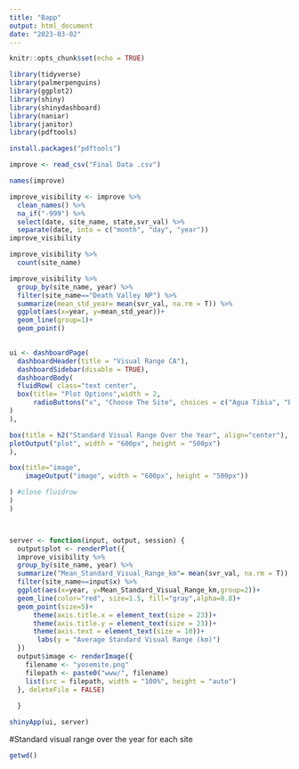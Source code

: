 ```yaml
---
title: "Bapp"
output: html_document
date: "2023-03-02"
---
```


```r
knitr::opts_chunk$set(echo = TRUE)
```

```r
library(tidyverse)
library(palmerpenguins)
library(ggplot2)
library(shiny)
library(shinydashboard)
library(naniar)
library(janitor)
library(pdftools)
```
```r
install.packages("pdftools")
```

```r
improve <- read_csv("Final Data .csv")
```

```r
names(improve)
```

```r
improve_visibility <- improve %>% 
  clean_names() %>% 
  na_if("-999") %>% 
  select(date, site_name, state,svr_val) %>% 
  separate(date, into = c("month", "day", "year"))
improve_visibility
```
```r
improve_visibility %>% 
  count(site_name)
```


```r
improve_visibility %>% 
  group_by(site_name, year) %>% 
  filter(site_name=="Death Valley NP") %>% 
  summarize(mean_std_year= mean(svr_val, na.rm = T)) %>% 
  ggplot(aes(x=year, y=mean_std_year))+
  geom_line(group=1)+
  geom_point()
  
```


```r
ui <- dashboardPage(
  dashboardHeader(title = "Visual Range CA"),
  dashboardSidebar(disable = TRUE),
  dashboardBody(
  fluidRow( class="text center",
  box(title= "Plot Options",width = 2,
      radioButtons("x", "Choose The Site", choices = c("Agua Tibia", "Bliss SP (TRPA)", "Bliss SP (TRPA)", "Death Valley NP", "Dome Lands Wilderness", "Fresno", "Hoover", "Joshua Tree NP", "Kaiser", "Lake Tahoe Community College", "Lassen Volcanic NP", "Lava Beds NM", "Owens Valley", "Pinnacles NM", "Point Reyes National Seashore", "Redwood NP", "San Gabriel", "San Gorgonio Wilderness", "San Rafael", "Sequoia NP", "Trinity", "Wrightwood", "Yosemite NP")
)
),      

box(title = h2("Standard Visual Range Over the Year", align="center"), width = 6, align="center",solidHeader = T,
plotOutput("plot", width = "600px", height = "500px")
),

box(title="image", 
    imageOutput("image", width = "600px", height = "500px"))

) #close fluidrow
)
)



server <- function(input, output, session) {
  output$plot <- renderPlot({
  improve_visibility %>% 
  group_by(site_name, year) %>% 
  summarize("Mean_Standard_Visual_Range_km"= mean(svr_val, na.rm = T)) %>% 
  filter(site_name==input$x) %>% 
  ggplot(aes(x=year, y=Mean_Standard_Visual_Range_km,group=2))+
  geom_line(color="red", size=1.5, fill="gray",alpha=0.8)+
  geom_point(size=5)+
      theme(axis.title.x = element_text(size = 23))+
      theme(axis.title.y = element_text(size = 23))+
      theme(axis.text = element_text(size = 10))+
       labs(y = "Average Standard Visual Range (km)")
  })
  output$image <- renderImage({
    filename <- "yosemite.png"
    filepath <- paste0("www/", filename)
    list(src = filepath, width = "100%", height = "auto")
  }, deleteFile = FALSE)
    
  }

shinyApp(ui, server)
```



#Standard visual range over the year for each site







```r
getwd()
```











